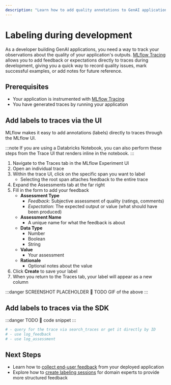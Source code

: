 ```yaml
---
description: "Learn how to add quality annotations to GenAI application traces during development"
---
```


# Labeling during development

As a developer building GenAI applications, you need a way to track your observations about the quality of your application's outputs. [MLflow Tracing](/genai/tracing/index) allows you to add feedback or expectations directly to traces during development, giving you a quick way to record quality issues, mark successful examples, or add notes for future reference.

## Prerequisites

- Your application is instrumented with [MLflow Tracing](/genai/tracing/index)
- You have generated traces by running your application

## Add labels to traces via the UI

MLflow makes it easy to add annotations (labels) directly to traces through the MLflow UI.

:::note
If you are using a Databricks Notebook, you can also perform these steps from the Trace UI that renders inline in the notebook.
:::

1. Navigate to the Traces tab in the MLflow Experiment UI
2. Open an individual trace
3. Within the trace UI, click on the specific span you want to label
   - Selecting the root span attaches feedback to the entire trace
4. Expand the Assessments tab at the far right
5. Fill in the form to add your feedback
   - **Assessment Type**
     - _Feedback_: Subjective assessment of quality (ratings, comments)
     - _Expectation_: The expected output or value (what should have been produced)
   - **Assessment Name**
     - A unique name for what the feedback is about
   - **Data Type**
     - Number
     - Boolean
     - String
   - **Value**
     - Your assessment
   - **Rationale**
     - Optional notes about the value
6. Click **Create** to save your label
7. When you return to the Traces tab, your label will appear as a new column

:::danger SCREENSHOT PLACEHOLDER
🔴 TODO GIF of the above
:::

## Add labels to traces via the SDK

:::danger TODO
🔴 code snippet
:::

```python
# - query for the trace via search_traces or get it directly by ID
# - use log_feedback
# - use log_assessment
```

## Next Steps

- Learn how to [collect end-user feedback](/genai/human-feedback/user-feedback) from your deployed application
- Explore how to [create labeling sessions](/genai/human-feedback/expert-feedback/label-existing-traces) for domain experts to provide more structured feedback
